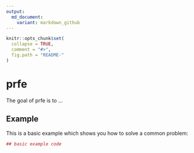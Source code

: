 ```yaml
---
output:
  md_document:
    variant: markdown_github
---
```


<!-- README.md is generated from README.Rmd. Please edit that file -->

```r
knitr::opts_chunk$set(
  collapse = TRUE,
  comment = "#>",
  fig.path = "README-"
)
```

# prfe

The goal of prfe is to ...

## Example

This is a basic example which shows you how to solve a common problem:

```r
## basic example code
```
